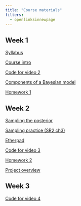 ```yaml
---
title: "Course materials"
filters:
  - openlinksinnewpage
---
```


## Week 1

[Syllabus](files/oceans140_syllabus_2025.pdf)

[Course intro](lectures/course_intro.pdf)

[Code for video 2](code/video2.html)

[Components of a Bayesian model](lectures/model_components.pdf)

[Homework 1](files/hw1.pdf)

## Week 2

[Sampling the posterior](lectures/sampling_the_posterior.pdf)

[Sampling practice (SR2 ch3)](images/sr2_ch3_practice.png)

[Etherpad](https://etherpad.wikimedia.org/p/re_stats2)

[Code for video 3](code/video3.R)

[Homework 2](files/hw2.pdf)

[Project overview](files/project_overview-250115.pdf)

## Week 3

[Code for video 4](code/video4.R)


<!-- [Probability](_lectures/probability-lecture.pdf) -->
